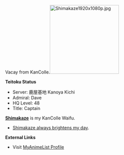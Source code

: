 Vacay from KanColle.[[File:Shimakaze1920x1080p.jpg|thumb|220x220px]]

'''Teitoku Status'''
* Server: 鹿屋基地 Kanoya Kichi
* Admiral: Dave
* HQ Level: 48
* Title: Captain

'''[[Shimakaze]]''' is my KanColle Waifu.
* [http://www51.atpages.jp/kancollev/kcplayer.php?c=229v3 Shimakaze always brightens my day].

'''External Links'''
* Visit [http://myanimelist.net/profile/misterdave35 MyAnimeList Profile]